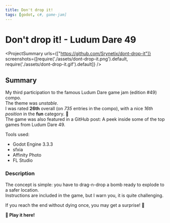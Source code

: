 ```yaml
---
title: Don't drop it!
tags: [godot, c#, game-jam]
---
```

<Back name="Projects" link="../../" />

# Don't drop it! - Ludum Dare 49

<ProjectSummary
    urls={["https://github.com/Srynetix/dont-drop-it"]}
    screenshots={[require('./assets/dont-drop-it.png').default, require('./assets/dont-drop-it.gif').default]}
/>

## Summary

My third participation to the famous <ELink href="https://ldjam.com/events/ludum-dare/49/">Ludum Dare game jam (edition #49)</ELink> compo.  
The theme was *unstable*.  
I was rated <ELink href="https://ldjam.com/events/ludum-dare/49/dont-drop-it"><b>26th</b> overall</ELink> (on *735* entries in the compo), with a nice *16th position* in the **fun** category. :tada:  
The game was also featured in a GitHub post: <ELink href="https://github.blog/2021-10-25-a-peek-inside-some-of-the-top-games-from-ludum-dare-49/">A peek inside some of the top games from Ludum Dare 49</ELink>.

Tools used:
- Godot Engine 3.3.3
- sfxia
- Affinity Photo
- FL Studio

### Description

The concept is simple: you have to drag-n-drop a bomb ready to explode to a safer location.  
Instructions are included in the game, but I warn you, it is quite challenging.

If you reach the end without dying once, you may get a surprise! :gift:

<ELink href="https://srynetix.github.io/dont-drop-it/Dont-drop-it"><b>🚀 Play it here!</b></ELink>
